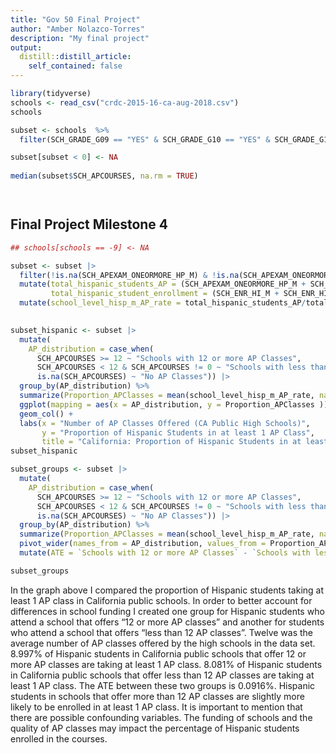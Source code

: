 ```yaml
---
title: "Gov 50 Final Project"
author: "Amber Nolazco-Torres"
description: "My final project"
output:
  distill::distill_article:
    self_contained: false
---
```



```r
library(tidyverse)
schools <- read_csv("crdc-2015-16-ca-aug-2018.csv")
schools
```

```r
subset <- schools  %>% 
  filter(SCH_GRADE_G09 == "YES" & SCH_GRADE_G10 == "YES" & SCH_GRADE_G11 == "YES" & SCH_GRADE_G12 == "YES" &    SCH_GRADE_G08 == "NO") 

subset[subset < 0] <- NA 
  
median(subset$SCH_APCOURSES, na.rm = TRUE) 




```

## Final Project Milestone 4

```r
## schools[schools == -9] <- NA

subset <- subset |> 
  filter(!is.na(SCH_APEXAM_ONEORMORE_HP_M) & !is.na(SCH_APEXAM_ONEORMORE_HI_F)) |> 
  mutate(total_hispanic_students_AP = (SCH_APEXAM_ONEORMORE_HP_M + SCH_APEXAM_ONEORMORE_HI_F),
         total_hispanic_student_enrollment = (SCH_ENR_HI_M + SCH_ENR_HI_F)) |> 
  mutate(school_level_hisp_m_AP_rate = total_hispanic_students_AP/total_hispanic_student_enrollment)
 

subset_hispanic <- subset |>
  mutate(
    AP_distribution = case_when(
      SCH_APCOURSES >= 12 ~ "Schools with 12 or more AP Classes", 
      SCH_APCOURSES < 12 & SCH_APCOURSES != 0 ~ "Schools with less than 12 AP Classes", 
      is.na(SCH_APCOURSES) ~ "No AP Classes")) |>
  group_by(AP_distribution) %>% 
  summarize(Proportion_APClasses = mean(school_level_hisp_m_AP_rate, na.rm = TRUE)) |>
  ggplot(mapping = aes(x = AP_distribution, y = Proportion_APClasses )) +
  geom_col() +
  labs(x = "Number of AP Classes Offered (CA Public High Schools)",
       y = "Proportion of Hispanic Students in at least 1 AP Class",
       title = "California: Proportion of Hispanic Students in at least 1 AP Class")
subset_hispanic

subset_groups <- subset |>
  mutate(
    AP_distribution = case_when(
      SCH_APCOURSES >= 12 ~ "Schools with 12 or more AP Classes", 
      SCH_APCOURSES < 12 & SCH_APCOURSES != 0 ~ "Schools with less than 12 AP Classes", 
      is.na(SCH_APCOURSES) ~ "No AP Classes")) |>
  group_by(AP_distribution) %>% 
  summarize(Proportion_APClasses = mean(school_level_hisp_m_AP_rate, na.rm = TRUE)) |> 
  pivot_wider(names_from = AP_distribution, values_from = Proportion_APClasses) |> 
  mutate(ATE = `Schools with 12 or more AP Classes` - `Schools with less than 12 AP Classes`)

subset_groups

```

In the graph above I compared the proportion of Hispanic students taking at least 1 AP class in California public schools. In order to better account for differences in school funding I created one group for Hispanic students who attend a school that offers "12 or more AP classes" and another for students who attend a school that offers "less than 12 AP classes". Twelve was the average number of AP classes offered by the high schools in the data set. 8.997% of Hispanic students in California public schools that offer 12 or more AP classes are taking at least 1 AP class. 8.081% of Hispanic students in California public schools that offer less than 12 AP classes are taking at least 1 AP class. The ATE between these two groups is 0.0916%. Hispanic students in schools that offer more than 12 AP classes are slightly more likely to be enrolled in at least 1 AP class. It is important to mention that there are possible confounding variables. The funding of schools and the quality of AP classes may impact the percentage of Hispanic students enrolled in the courses.





